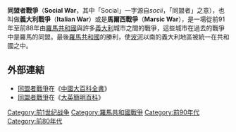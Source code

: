 {{unreferenced|time=2020-06-07T07:52:57+00:00}}
{{Link style|time=2015-12-11T08:43:53+00:00}}
{{otheruses|subject=在西元前91-88年發生的戰爭|同盟者战争}}
{{Infobox Military Conflict
|conflict=同盟者戰爭
|partof=羅馬統一義大利的戰爭
|image= 
|caption=
|date=前91年─前88年
|place=[[義大利|義大利]]
|territory=維持現狀（Status quo antebellum）
|result=羅馬勝利
|combatant1=[[羅馬共和國|羅馬共和國]]
|combatant2=義大利聯盟包括：<br />[[馬爾西|馬爾西]]（Marsi）<br />[[萨莫奈|萨莫奈]]（Samnites）<br />Marrucini<br />[[維斯提尼|維斯提尼]]（Vestini）<br />[[佩利格尼|佩利格尼]]（Paeligni）<br />Frentani<br />Picentes [[:en:Praetutii|Praetutii]]<br />Hirpini<br />[[盧卡尼亞|盧卡尼亞]]
|commander1=[[普布利烏斯·魯提利烏斯·路配斯|普布利烏斯·魯提利烏斯·路配斯]]（[[:en:Publius_Rutilius_Lupus_(consul_90_BCE)|Publius Rutilius Lupus]]）<br />[[蓋烏斯·馬略|蓋烏斯·馬略]]<br />[[龐培·斯特拉博|龐培·斯特拉博]]（[[:en:Pompeius_Strabo|Pompeius Strabo]]）<br />[[路奇烏斯·優利烏斯·愷撒|路奇烏斯·優利烏斯·愷撒]]（[[:en:Lucius_Julius_Caesar|Lucius Julius Caesar]]）<br />[[盧基烏斯·科爾內利烏斯·蘇拉|盧基烏斯·科爾內利烏斯·蘇拉]]<br />[[提圖斯·狄第烏斯|提圖斯·狄第烏斯]]（[[:en:Titus_Didius|Titus Didius]]）<br />[[路奇烏斯·波爾奇烏斯·加圖|路奇烏斯·波爾奇烏斯·加圖]]（Lucius Porcius Cato）
|commander2=[[波佩迪烏斯|波佩迪烏斯]]（Quintus Poppaedius Silo）<br />[[巴比烏斯|巴比烏斯]]（Gaius Papius Mutilus）<br />Herius Asinius<br />Publius Vettius Scato<br />Publius Praesenteius<br />Gaius Vidacilius<br />Marius Egnatius<br />[[提多·阿法尼斯|提多·阿法尼斯]]（[[:en:Titus_Afranius|Titus Afranius]]）<br />[[:en:Judacilius|Judacilius]]<br />Titus Herennius<br />Gaius Pontidius<br />Lucius Afranius<br />Marcus Lamponius
}}
{{Campaignbox 羅馬共和國內戰}}

'''同盟者戰爭'''（'''Social War'''，其中「Social」一字源自''socii''，「同盟者」之意），也叫做'''義大利戰爭'''（'''Italian War'''）或是'''馬爾西戰爭'''（'''Marsic War'''），是一場從前91年至前88年由[[羅馬共和國|羅馬共和國]]與許多[[義大利|義大利]]城市之間的戰爭，這些城市在過去的戰爭中是羅馬的同盟。最後[[羅馬共和國|羅馬共和國]]的勝利，使[[波河|波河]]以南的義大利地區被統一在共和國之中。

== 外部連結 ==
* [http://db2.library.ntpu.edu.tw/cpedia/Content.asp?ID=55451 同盟者戰爭]{{Dead link|date=2019年12月 |bot=InternetArchiveBot |fix-attempted=yes }}在《[[中國大百科全書|中國大百科全書]]》
* [http://sc.hrd.gov.tw/ebintra/Content.asp?Query=8&ContentID=21462 同盟者戰爭]{{dead link|date=2017年12月 |bot=InternetArchiveBot |fix-attempted=yes }}在《[[大英簡明百科|大英簡明百科]]》

{{古罗马战争}}

[[Category:前1世纪战争|Category:前1世纪战争]]
[[Category:羅馬共和國戰爭|Category:羅馬共和國戰爭]]
[[Category:前90年代|Category:前90年代]]
[[Category:前80年代|Category:前80年代]]